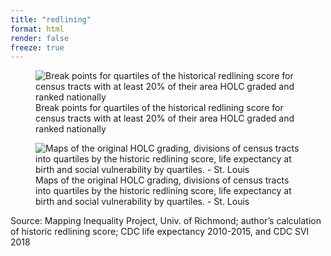 ```yaml
---
title: "redlining"
format: html
render: false
freeze: true
---
```


:::{img-frame}

![Break points for quartiles of the historical redlining score for census tracts with at least 20% of their area HOLC graded and ranked nationally](figures/redlining_grading_quartiles.jpg)

:::


:::{img-frame}

![Maps of the original HOLC grading, divisions of census tracts into quartiles by the historic redlining score, life expectancy at birth and social vulnerability by quartiles. - St. Louis](figures/redlining_health_stlouis.jpg)

:::

:::{.notes}
Source: Mapping Inequality Project, Univ. of Richmond; author’s calculation of historic redlining score; CDC life expectancy 2010-2015, and CDC SVI 2018
:::
